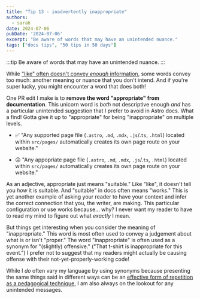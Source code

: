 ```yaml
---
title: "Tip 13 - inadvertently inappropriate"
authors:
  - sarah
date: 2024-07-06
pubDate: '2024-07-06'
excerpt: "Be aware of words that may have an unintended nuance."
tags: ["docs tips", "50 tips in 50 days"]
---
```


:::tip
Be aware of words that may have an unintended nuance.
:::

While ["like" often doesn't convey *enough* information](/blog/50-9-dislike-like), some words convey too much: another meaning or nuance that you don't intend. And if you're super lucky, you might encounter a word that does both!

One PR edit I make is to **remove the word "appropriate" from documentation**. This unicorn word is *both* not descriptive enough *and* has a particular unintended suggestion that I prefer to avoid in Astro docs. What a find! Gotta give it up to "appropriate" for being "inappropriate" on multiple levels.

- ✅ "Any supported page file (`.astro`, `.md`, `.mdx`, `.js`/.`ts`, `.html`) located within `src/pages/` automatically creates its own page route on your website."

- 😐 "Any appopriate page file (`.astro`, `.md`, `.mdx`, `.js`/.`ts`, `.html`) located within `src/pages/` automatically creates its own page route on your website."

As an adjective, appropriate just means "suitable." Like "like", it doesn't tell you *how* it is suitable. And "suitable" in docs often means "works." This is yet another example of asking your reader to have your context and infer the correct connection that you, the writer, are making. This particular configuration or use works because... why? I never want my reader to have to read my mind to figure out what *exactly* I mean.

But things get interesting when you consider the meaning of "*in*appropriate." This word is most often used to convey a judgement about what is or isn't "proper." The word "inappropriate" is often used as a synonym for "(slightly) offensive." ("That t-shirt is inappropriate for this event.") I prefer not to suggest that my readers might actually be causing offense with their not-yet-properly-working code!

While I *do* often vary my language by using synonyms because presenting the same things said in different ways can be an [effective form of repetition as a pedagogical technique](/blog/50-3-repetition-pedagogical-tool), I am also always on the lookout for any unintended messages.


<LinkCard title="See the whole list of tips!" href="/blog/50-docs-tips-in-50-days" />

